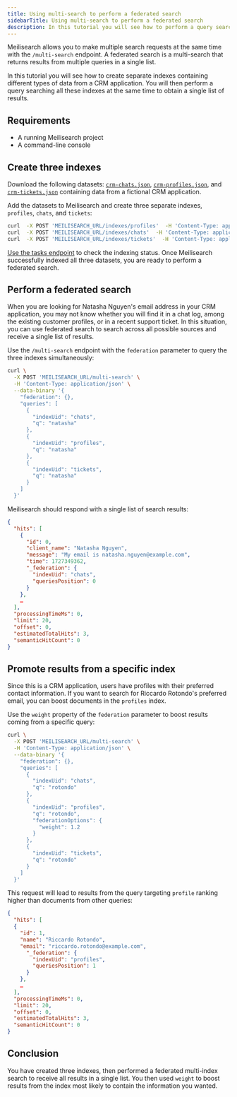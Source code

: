 ```yaml
---
title: Using multi-search to perform a federated search
sidebarTitle: Using multi-search to perform a federated search
description: In this tutorial you will see how to perform a query searching multiple indexes at the same time to obtain a single list of results.
---
```


Meilisearch allows you to make multiple search requests at the same time with the `/multi-search` endpoint. A federated search is a multi-search that returns results from multiple queries in a single list.

In this tutorial you will see how to create separate indexes containing different types of data from a CRM application. You will then perform a query searching all these indexes at the same time to obtain a single list of results.

## Requirements

- A running Meilisearch project
- A command-line console

## Create three indexes

Download the following datasets: <a href="/assets/datasets/crm-chats.json">`crm-chats.json`</a>, <a href="/assets/datasets/crm-profiles.json">`crm-profiles.json`</a>, and <a href="/assets/datasets/crm-tickets.json">`crm-tickets.json`</a> containing data from a fictional CRM application.

Add the datasets to Meilisearch and create three separate indexes, `profiles`, `chats`, and `tickets`:

```sh
curl  -X POST 'MEILISEARCH_URL/indexes/profiles'  -H 'Content-Type: application/json'  --data-binary @crm-profiles.json &&
curl  -X POST 'MEILISEARCH_URL/indexes/chats'  -H 'Content-Type: application/json'  --data-binary @crm-chats.json &&
curl  -X POST 'MEILISEARCH_URL/indexes/tickets'  -H 'Content-Type: application/json'  --data-binary @crm-tickets.json
```

[Use the tasks endpoint](/learn/async/working_with_tasks) to check the indexing status. Once Meilisearch successfully indexed all three datasets, you are ready to perform a federated search.

## Perform a federated search

When you are looking for Natasha Nguyen's email address in your CRM application, you may not know whether you will find it in a chat log, among the existing customer profiles, or in a recent support ticket. In this situation, you can use federated search to search across all possible sources and receive a single list of results.

Use the `/multi-search` endpoint with the `federation` parameter to query the three indexes simultaneously:

```sh
curl \
  -X POST 'MEILISEARCH_URL/multi-search' \
  -H 'Content-Type: application/json' \
  --data-binary '{
    "federation": {},
    "queries": [
      {
        "indexUid": "chats",
        "q": "natasha"
      },
      {
        "indexUid": "profiles",
        "q": "natasha"
      },
      {
        "indexUid": "tickets",
        "q": "natasha"
      }
    ]
  }'
```

Meilisearch should respond with a single list of search results:

```json
{
  "hits": [
    {
      "id": 0,
      "client_name": "Natasha Nguyen",
      "message": "My email is natasha.nguyen@example.com",
      "time": 1727349362,
      "_federation": {
        "indexUid": "chats",
        "queriesPosition": 0
      }
    },
    …
  ],
  "processingTimeMs": 0,
  "limit": 20,
  "offset": 0,
  "estimatedTotalHits": 3,
  "semanticHitCount": 0
}
```

## Promote results from a specific index

Since this is a CRM application, users have profiles with their preferred contact information. If you want to search for Riccardo Rotondo's preferred email, you can boost documents in the `profiles` index.

Use the `weight` property of the `federation` parameter to boost results coming from a specific query:

```sh
curl \
  -X POST 'MEILISEARCH_URL/multi-search' \
  -H 'Content-Type: application/json' \
  --data-binary '{
    "federation": {},
    "queries": [
      {
        "indexUid": "chats",
        "q": "rotondo"
      },
      {
        "indexUid": "profiles",
        "q": "rotondo",
        "federationOptions": {
          "weight": 1.2
        }
      },
      {
        "indexUid": "tickets",
        "q": "rotondo"
      }
    ]
  }'
```

This request will lead to results from the query targeting `profile` ranking higher than documents from other queries:

```json
{
  "hits": [
  {
    "id": 1,
    "name": "Riccardo Rotondo",
    "email": "riccardo.rotondo@example.com",
      "_federation": {
        "indexUid": "profiles",
        "queriesPosition": 1
      }
    },
    …
  ],
  "processingTimeMs": 0,
  "limit": 20,
  "offset": 0,
  "estimatedTotalHits": 3,
  "semanticHitCount": 0
}
```

## Conclusion

You have created three indexes, then performed a federated multi-index search to receive all results in a single list. You then used `weight` to boost results from the index most likely to contain the information you wanted.
